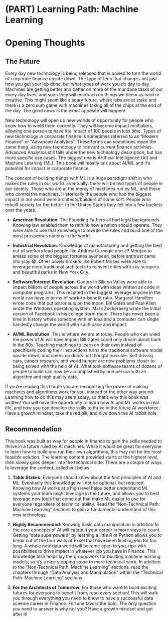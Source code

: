 # (PART) Learning Path: Machine Learning {-}

# Opening Thoughts {#learning-path-opening-thoughts}

## The Future

Every day new technology is being released that is poised to turn the world of corporate finance upside down. The type of tech that changes not just how you get your job done, but what types of work you do day to day. Machines are getting better and better on more of the mundane tasks of our every day lives, and soon they will encroach on things we deem as hard or creative. This might seem like a scary future, where jobs are at stake and there is a zero sum game with machines taking all of the chips at the end of the day. The good news is the exact opposite will happen!

New technology will open up new worlds of opportunity for people who know how to wield them correctly. They will become impact multipliers, allowing one person to have the impact of 100 people in less time. Types of new technology in corporate finance is sometimes referred to as "Modern Finance" or "Advanced Analytics". These terms can sometimes mean the same thing, using new technology to reinvent current finance activities. Advanced Analytics still falls under the new technology description, but has more specific use cases. The biggest one is Artificial Intelligence (AI) and Machine Learning (ML). This book will mostly talk about AI/ML and it's potential for impact in corporate finance. 

The concept of building things with ML is a huge paradigm shift in who makes the rules in our world. Eventually, there will be two types of people in our society. Those who are at the mercy of machines run by ML, and those who control the machines. Historically the people who had the biggest impact in our world were architects/builders of some sort. People who rebuilt society for the better. In the United States they fell into a few buckets over the years.
 
* **American Revolution**: The Founding Fathers all had legal backgrounds. Knowing law enabled them to rethink how a nation should operate. They were able to use that knowledge to rewrite the rules and build one of the most prosperous nations in the world. 
	
* **Industrial Revolution**: Knowledge of manufacturing and getting the best out of workers lead people like Andrew Carnegie and JP Morgan to amass some of the biggest fortunes ever seen, before antitrust came into play 😁. Other power brokers like Robert Moses were able to leverage more traditional architects to reinvent cities with sky scrapers and beautiful parks in New York City.  
	
* **Software/Internet Revolution**: Coders in Silicon Valley were able to impact billions of people across the world with ideas written as code in computer programs. This resulted in the biggest leverage anyone in the world can have in terms of work-to-benefit ratio. Margaret Hamilton wrote code that put astronauts on the moon. Bill Gates and Paul Allen wrote the Windows operating system. Mark Zuckerberg wrote the initial version of Facebook in his college dorm room. There has never been a time in history where someone with an idea and a computer can single handedly change the world with such pace and impact.
	
* **AI/ML Revolution**: This is where we are at today. People who can wield the power of AI will have impact Bill Gates could only dream about back in the 80s. Teaching machines to learn on their own instead of specifically coding their instructions turns the traditional software model upside down, and opens up doors not thought possible. Self driving cars, cancer research, and world hunger are now problems closer to being solved with the help of AI. What took software teams of dozens of people to build can now be accomplished by one person with an algorithm and high quality data. 

If you're reading this I hope you are recognizing the power of making machines and algorithms work for you, instead of the other way around. Learning how to do this may seem scary, so that's why this book was written! You will have the opportunity to learn how AI and ML works in real life, and how you can develop the skills to thrive in the future AI workforce. Have a growth mindset, take the red pill, and dive down the AI rabbit hole.
 
## Recommendation 

This book was built as way for people in finance to gain the skills needed to thrive in a future ruled by AI machines. While it would be great for everyone to learn how to build and run their own algorithms, this may not be the most feasible solution. The learning content provided starts at the highest level, then slowly goes deeper into the technical side. There are a couple of ways to leverage the content, called out below. 

1. **Table Stakes**: Everyone should know about the first principles of AI and ML. Eventually this knowledge will not be optional, but required. Knowing how AI works at a high level helps better understand ML systems your team might leverage in the future, and allows you to best leverage new tools that come out that make ML easier to use for everyone regardless of technical ability. Read the "Non-Technical Path: Machine Learning" sections to gain a fundamental understand of this new technology. 
	
2. **Highly Recommended**: Knowing basic data manipulation in addition to the core concepts of AI will catapult your career in more ways to count. Getting "data superpowers" by learning a little R or Python allows you to break out of the four walls of Excel that have been limiting you for too long. A whole new data world will become open to you, ripe with possibilities to drive impact in whatever job you have in Finance. This knowledge also helps lay the groundwork for building machine learning models, so it's a nice stepping stone to more technical work. In addition to the "Non-Technical Path: Machine Learning" sections, read the chapters through "Data Analysis and Manipulation" within the "Technical Path: Machine Learning" sections. 
	
3. **For the Architects of Tomorrow**: For those who want to build exciting futures for everyone to benefit from, read every section! This will walk you through everything you need to know to have a successful data science career in Finance. Fortune favors the bold. The only question you need to answer is why not you? Have a growth mindset and get after it!
